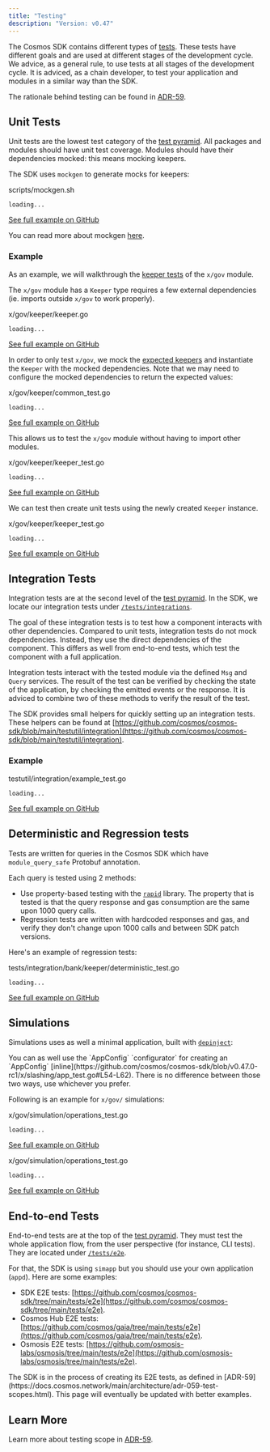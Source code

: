 ```yaml
---
title: "Testing"
description: "Version: v0.47"
---
```


The Cosmos SDK contains different types of [tests](https://martinfowler.com/articles/practical-test-pyramid.html). These tests have different goals and are used at different stages of the development cycle. We advice, as a general rule, to use tests at all stages of the development cycle. It is adviced, as a chain developer, to test your application and modules in a similar way than the SDK.

The rationale behind testing can be found in [ADR-59](https://docs.cosmos.network/main/architecture/adr-059-test-scopes.html).

## Unit Tests[​](#unit-tests "Direct link to Unit Tests")

Unit tests are the lowest test category of the [test pyramid](https://martinfowler.com/articles/practical-test-pyramid.html). All packages and modules should have unit test coverage. Modules should have their dependencies mocked: this means mocking keepers.

The SDK uses `mockgen` to generate mocks for keepers:

scripts/mockgen.sh

```
loading...
```

[See full example on GitHub](https://github.com/cosmos/cosmos-sdk/blob/v0.47.0-rc1/scripts/mockgen.sh#L3-L6)

You can read more about mockgen [here](https://github.com/golang/mock).

### Example[​](#example "Direct link to Example")

As an example, we will walkthrough the [keeper tests](https://github.com/cosmos/cosmos-sdk/blob/v0.47.0-rc1/x/gov/keeper/keeper_test.go) of the `x/gov` module.

The `x/gov` module has a `Keeper` type requires a few external dependencies (ie. imports outside `x/gov` to work properly).

x/gov/keeper/keeper.go

```
loading...
```

[See full example on GitHub](https://github.com/cosmos/cosmos-sdk/blob/v0.47.0-rc1/x/gov/keeper/keeper.go#L61-L65)

In order to only test `x/gov`, we mock the [expected keepers](https://docs.cosmos.network/v0.46/building-modules/keeper.html#type-definition) and instantiate the `Keeper` with the mocked dependencies. Note that we may need to configure the mocked dependencies to return the expected values:

x/gov/keeper/common\_test.go

```
loading...
```

[See full example on GitHub](https://github.com/cosmos/cosmos-sdk/blob/v0.47.0-rc1/x/gov/keeper/common_test.go#L67-L81)

This allows us to test the `x/gov` module without having to import other modules.

x/gov/keeper/keeper\_test.go

```
loading...
```

[See full example on GitHub](https://github.com/cosmos/cosmos-sdk/blob/v0.47.0-rc1/x/gov/keeper/keeper_test.go#L3-L35)

We can test then create unit tests using the newly created `Keeper` instance.

x/gov/keeper/keeper\_test.go

```
loading...
```

[See full example on GitHub](https://github.com/cosmos/cosmos-sdk/blob/v0.47.0-rc1/x/gov/keeper/keeper_test.go#L73-L91)

## Integration Tests[​](#integration-tests "Direct link to Integration Tests")

Integration tests are at the second level of the [test pyramid](https://martinfowler.com/articles/practical-test-pyramid.html). In the SDK, we locate our integration tests under [`/tests/integrations`](https://github.com/cosmos/cosmos-sdk/tree/main/tests/integration).

The goal of these integration tests is to test how a component interacts with other dependencies. Compared to unit tests, integration tests do not mock dependencies. Instead, they use the direct dependencies of the component. This differs as well from end-to-end tests, which test the component with a full application.

Integration tests interact with the tested module via the defined `Msg` and `Query` services. The result of the test can be verified by checking the state of the application, by checking the emitted events or the response. It is adviced to combine two of these methods to verify the result of the test.

The SDK provides small helpers for quickly setting up an integration tests. These helpers can be found at [https://github.com/cosmos/cosmos-sdk/blob/main/testutil/integration](https://github.com/cosmos/cosmos-sdk/blob/main/testutil/integration).

### Example[​](#example-1 "Direct link to Example")

testutil/integration/example\_test.go

```
loading...
```

[See full example on GitHub](https://github.com/cosmos/cosmos-sdk/blob/29e22b3bdb05353555c8e0b269311bbff7b8deca/testutil/integration/example_test.go#L22-L89)

## Deterministic and Regression tests[​](#deterministic-and-regression-tests "Direct link to Deterministic and Regression tests")

Tests are written for queries in the Cosmos SDK which have `module_query_safe` Protobuf annotation.

Each query is tested using 2 methods:

* Use property-based testing with the [`rapid`](https://pkg.go.dev/pgregory.net/rapid@v0.5.3) library. The property that is tested is that the query response and gas consumption are the same upon 1000 query calls.
* Regression tests are written with hardcoded responses and gas, and verify they don't change upon 1000 calls and between SDK patch versions.

Here's an example of regression tests:

tests/integration/bank/keeper/deterministic\_test.go

```
loading...
```

[See full example on GitHub](https://github.com/cosmos/cosmos-sdk/blob/v0.47.0-rc1/tests/integration/bank/keeper/deterministic_test.go#L102-L115)

## Simulations[​](#simulations "Direct link to Simulations")

Simulations uses as well a minimal application, built with [`depinject`](/v0.47/build/packages/depinject):

<Note>
  You can as well use the `AppConfig` `configurator` for creating an `AppConfig` [inline](https://github.com/cosmos/cosmos-sdk/blob/v0.47.0-rc1/x/slashing/app_test.go#L54-L62). There is no difference between those two ways, use whichever you prefer.
</Note>

Following is an example for `x/gov/` simulations:

x/gov/simulation/operations\_test.go

```
loading...
```

[See full example on GitHub](https://github.com/cosmos/cosmos-sdk/blob/v0.47.0-rc1/x/gov/simulation/operations_test.go#L292-L310)

x/gov/simulation/operations\_test.go

```
loading...
```

[See full example on GitHub](https://github.com/cosmos/cosmos-sdk/blob/v0.47.0-rc1/x/gov/simulation/operations_test.go#L69-L111)

## End-to-end Tests[​](#end-to-end-tests "Direct link to End-to-end Tests")

End-to-end tests are at the top of the [test pyramid](https://martinfowler.com/articles/practical-test-pyramid.html). They must test the whole application flow, from the user perspective (for instance, CLI tests). They are located under [`/tests/e2e`](https://github.com/cosmos/cosmos-sdk/tree/main/tests/e2e).

For that, the SDK is using `simapp` but you should use your own application (`appd`). Here are some examples:

* SDK E2E tests: [https://github.com/cosmos/cosmos-sdk/tree/main/tests/e2e](https://github.com/cosmos/cosmos-sdk/tree/main/tests/e2e).
* Cosmos Hub E2E tests: [https://github.com/cosmos/gaia/tree/main/tests/e2e](https://github.com/cosmos/gaia/tree/main/tests/e2e).
* Osmosis E2E tests: [https://github.com/osmosis-labs/osmosis/tree/main/tests/e2e](https://github.com/osmosis-labs/osmosis/tree/main/tests/e2e).

<Note>
  The SDK is in the process of creating its E2E tests, as defined in [ADR-59](https://docs.cosmos.network/main/architecture/adr-059-test-scopes.html). This page will eventually be updated with better examples.
</Note>

## Learn More[​](#learn-more "Direct link to Learn More")

Learn more about testing scope in [ADR-59](https://docs.cosmos.network/main/architecture/adr-059-test-scopes.html).
